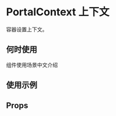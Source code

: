 # PortalContext 上下文

容器设置上下文。

## 何时使用

组件使用场景中文介绍

## 使用示例

<!-- Inject Stories -->

## Props

<!-- Inject Props -->
